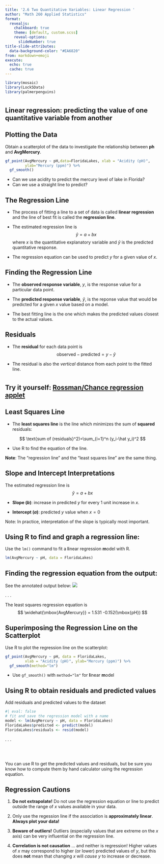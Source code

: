 ```yaml
---
title: '2.6 Two Quantitative Variables: Linear Regression '
author: "Math 260 Applied Statistics"
format:
  revealjs:
    chalkboard: true
    theme: [default, custom.scss]
    reveal-options:
      slideNumber: true
title-slide-attributes:
  data-background-color: "#EA6820"
from: markdown+emoji
execute:
  echo: true
  cache: true
---
```


```r
library(mosaic)
library(Lock5Data)
library(palmerpenguins)
```


#  {background-color="#FAD9C7"}

::: {#title-slide .center}
[Linear regression: predicting the value of one quantitative variable from another]{style="font-size: 1.5em; font-weight: bold;"}
:::


## Plotting the Data

Obtain a scatterplot of the data to investigate the relationship between **ph** and **AvgMercury**.

```r
gf_point(AvgMercury ~ pH,data=FloridaLakes, xlab = "Acidity (pH)", 
         ylab="Mercury (ppm)") %>%
  gf_smooth()
```

-   Can we use acidity to predict the mercury level of lake in Florida?
-   Can we use a straight line to predict?

## The Regression Line

-   The process of fitting a line to a set of data is called **linear regression** and the line of best fit is called the **regression line**.

-   The estimated regression line is $$
    \hat y = a +bx
    $$ where $x$ is the quantitative explanatory variable and $\hat y$ is the predicted quantitative response.

-   The regression equation can be used to predict $y$ for a given value of $x$.

## Finding the Regression Line

-   The **observed response variable**, $y$, is the response value for a particular data point.

-   The **predicted response variable**, $\hat y$, is the reponse value that would be predicted for a given $x$ value based on a model.

-   The best fitting line is the one which makes the predicted values closest to the actual values.

## Residuals

-   The **residual** for each data point is $$
    \text{observed}-\text{predicted}=y-\hat y
    $$

-   The residual is also the *vertical* distance from each point to the fitted line.

#  {background-color="#FAD9C7"}

::: {#title-slide .center}
[Try it yourself: [Rossman/Chance regression applet](http://www.rossmanchance.com/applets/RegShuffle.htm)]{style="font-size: 1.5em; font-weight: bold;"}
:::


## Least Squares Line

-   The **least squares line** is the line which minimizes the sum of **squared** residuals:

$$
\text{sum of (residuals}^2)=\sum_{i=1}^n (y_i-\hat y_i)^2
$$

-   Use R to find the equation of the line.

**Note**: The "regression line" and the "least squares line" are the same thing.

## Slope and Intercept Interpretations

The estimated regression line is $$
\hat y = a + bx
$$

-   **Slope (*b*)**: increase in predicted $y$ for every 1 unit increase in $x$.

-   **Intercept (*a*)**: predicted $y$ value when $x=0$

Note: In practice, interpretation of the slope is typically most important.

## Using R to find and graph a regression line:

Use the `lm()` command to fit a **l**inear regression **m**odel with R.

```r
lm(AvgMercury ~ pH, data = FloridaLakes)
```

## Finding the regression equation from the output:

See the annotated output below: ![](figs/annotated_reg_output.png)

. . .

The least squares regression equation is $$
\widehat{\mbox{AvgMercury}} = 1.531 -0.152(\mbox{pH})
$$

## Superimposing the Regression Line on the Scatterplot {.smaller}

Use R to plot the regression line on the scatterplot:

```r
gf_point(AvgMercury ~ pH, data = FloridaLakes, 
         xlab = "Acidity (pH)", ylab="Mercury (ppm)") %>%
  gf_smooth(method="lm")
```

-   Use `gf_smooth()` with `method="lm"` for **l**inear **m**odel

## Using R to obtain residuals and predicted values

Add residuals and predicted values to the dataset

```r
#| eval: false
# fit and save the regression model with a name
model <- lm(AvgMercury ~ pH, data = FloridaLakes)
FloridaLakes$predicted <- predict(model)
FloridaLakes$residuals <- resid(model)
```

. . .

<br> <br>

::: callout-important
You can use R to get the predicted values and residuals, but be sure you know how to compute them by hand calculator using the regression equation.
:::

## Regression Cautions {.smaller}

::: incremental
1.  **Do not extrapolate!** Do not use the regression equation or line to predict outside the range of $x$ values available in your data.

2.  Only use the regession line if the association is **approximately linear**. **Always plot your data!**

3.  **Beware of outliers!** Outliers (especially values that are extreme on the $x$ axis) can be very influential on the regression line.

4.  **Correlation is not causation** $\ldots$ and neither is regression! Higher values of $x$ may correspond to higher (or lower) predicted values of $y$, but this does **not** mean that changing $x$ will *cause* $y$ to increase or decrease.
:::
